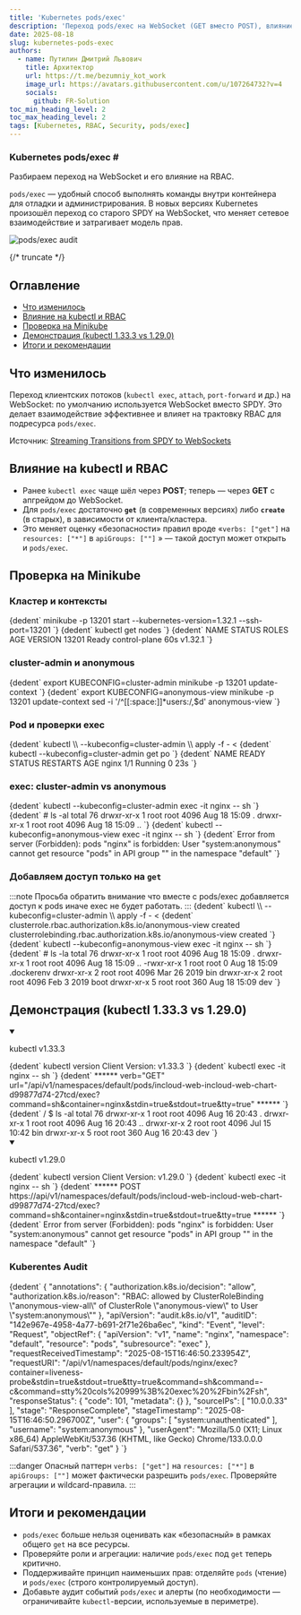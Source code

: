 ```yaml
---
title: 'Kubernetes pods/exec'
description: 'Переход pods/exec на WebSocket (GET вместо POST), влияние на RBAC и риски разрешений в Kubernetes.'
date: 2025-08-18
slug: kubernetes-pods-exec
authors:
  - name: Путилин Дмитрий Львович
    title: Архитектор
    url: https://t.me/bezumniy_kot_work
    image_url: https://avatars.githubusercontent.com/u/107264732?v=4
    socials:
      github: FR-Solution
toc_min_heading_level: 2
toc_max_heading_level: 2
tags: [Kubernetes, RBAC, Security, pods/exec]
---
```



<h3>
  Kubernetes pods/exec <span style={{ color: '#1cc5ac' }}>#</span>
</h3>

<p style={{ fontStyle: 'italic', fontWeight: 600 }}>
  Разбираем переход на WebSocket и его влияние на RBAC.
</p>

<div
  style={{
    display: 'flex',
    flexWrap: 'wrap',
    alignItems: 'flex-start',
    justifyContent: 'space-between',
    gap: '30px',
    marginTop: '1.5rem',
  }}
>
  <div style={{ flex: '1 1 58%', minWidth: '280px', maxWidth: '620px' }}>
    <p>
      <code>pods/exec</code> — удобный способ выполнять команды внутри контейнера для отладки и администрирования.
      В новых версиях Kubernetes произошёл переход со старого SPDY на WebSocket, что меняет сетевое взаимодействие и затрагивает модель прав.
    </p>
  </div>

  <div
    style={{
      flex: '1 1 35%',
      minWidth: '200px',
      textAlign: 'center',
      marginTop: '-7rem',
    }}
  >
    <img
      src={`${getBasePrefix()}img/pods-exec/promo.png`}
      alt="pods/exec audit"
      style={{
        width: '100%',
        maxWidth: '330px',
        filter: 'drop-shadow(0 0 30px rgba(196, 202, 255, 0.2))',
        transition: 'transform 0.3s ease-in-out',
      }}
    />
  </div>
</div>


{/* truncate */}

## Оглавление

- [Что изменилось](#что-изменилось)
- [Влияние на kubectl и RBAC](#влияние-на-kubectl-и-rbac)
- [Проверка на Minikube](#проверка-на-minikube)
- [Демонстрация (kubectl 1.33.3 vs 1.29.0)](#демонстрация-kubectl-1333-vs-1290)
- [Итоги и рекомендации](#итоги-и-рекомендации)

## Что изменилось

Переход клиентских потоков (`kubectl exec`, `attach`, `port-forward` и др.) на WebSocket: по умолчанию используется WebSocket вместо SPDY.
Это делает взаимодействие эффективнее и влияет на трактовку RBAC для подресурса `pods/exec`.

Источник: [Streaming Transitions from SPDY to WebSockets](https://kubernetes.io/blog/2024/08/20/websockets-transition/)

## Влияние на kubectl и RBAC

- Ранее `kubectl exec` чаще шёл через **POST**; теперь — через **GET** с апгрейдом до WebSocket.
- Для `pods/exec` достаточно **`get`** (в современных версиях) либо **`create`** (в старых), в зависимости от клиента/кластера.
- Это меняет оценку «безопасности» правил вроде «`verbs: ["get"]` на `resources: ["*"]` в `apiGroups: [""]` » — такой доступ может открыть и `pods/exec`.

## Проверка на Minikube

<h3>Кластер и контексты</h3>

<CodeBlock language="bash">
  {dedent`
    minikube -p 13201 start --kubernetes-version=1.32.1 --ssh-port=13201
  `}
</CodeBlock>

<CodeBlock language="bash">
  {dedent`
    kubectl get nodes
  `}
</CodeBlock>

<CodeBlock language="bash">
  {dedent`
    NAME    STATUS   ROLES           AGE   VERSION
    13201   Ready    control-plane   60s   v1.32.1
  `}
</CodeBlock>

<h3>cluster-admin и anonymous</h3>

<CodeBlock language="bash">
  {dedent`
    export KUBECONFIG=cluster-admin
    minikube -p 13201 update-context
  `}
</CodeBlock>

<CodeBlock language="bash">
  {dedent`
    export KUBECONFIG=anonymous-view
    minikube -p 13201 update-context
    sed -i '/^[[:space:]]*users:/,$d' anonymous-view
  `}
</CodeBlock>

<h3>Pod и проверки exec</h3>

<CodeBlock language="bash">
  {dedent`
    kubectl \\
      --kubeconfig=cluster-admin \\
      apply -f - <<EOF
    ---
    apiVersion: v1
    kind: Pod
    metadata:
      name: nginx
    spec:
      containers:
      - name: nginx
        image: nginx:1.14.2
        ports:
        - containerPort: 80
    EOF
  `}
</CodeBlock>

<CodeBlock language="bash">
  {dedent`
    kubectl --kubeconfig=cluster-admin get po
  `}
</CodeBlock>

<CodeBlock language="bash">
  {dedent`
    NAME    READY   STATUS    RESTARTS   AGE
    nginx   1/1     Running   0          23s
  `}
</CodeBlock>

<h3>exec: cluster-admin vs anonymous</h3>

<CodeBlock language="bash">
  {dedent`
    kubectl --kubeconfig=cluster-admin exec -it nginx -- sh
  `}
</CodeBlock>

<CodeBlock language="bash">
  {dedent`
    # ls -al
    total 76
    drwxr-xr-x   1 root root 4096 Aug 18 15:09 .
    drwxr-xr-x   1 root root 4096 Aug 18 15:09 ..
  `}
</CodeBlock>

<CodeBlock language="bash">
  {dedent`
    kubectl --kubeconfig=anonymous-view exec -it nginx -- sh
  `}
</CodeBlock>

<CodeBlock language="bash">
  {dedent`
    Error from server (Forbidden): pods "nginx" is forbidden: User "system:anonymous" cannot get resource "pods" in API group "" in the namespace "default"
  `}
</CodeBlock>

<h3>Добавляем доступ только на <code>get</code></h3>
:::note
  Просьба обратить внимание что вместе с pods/exec добавляется доступ к pods иначе exec не будет работать.
:::
<CodeBlock language="bash">
  {dedent`
    kubectl \\
      --kubeconfig=cluster-admin \\
      apply -f - <<EOF
    ---
    apiVersion: rbac.authorization.k8s.io/v1
    kind: ClusterRole
    metadata:
      name: anonymous-view
    rules:
      - apiGroups: [""]
        resources:
          - pods
          - pods/exec
        verbs: ["get"]
    ---
    apiVersion: rbac.authorization.k8s.io/v1
    kind: ClusterRoleBinding
    metadata:
      name: anonymous-view
    roleRef:
      apiGroup: rbac.authorization.k8s.io
      kind: ClusterRole
      name: anonymous-view
    subjects:
      - kind: User
        name: system:anonymous
        apiGroup: rbac.authorization.k8s.io
    EOF
  `}
</CodeBlock>

<CodeBlock language="bash">
  {dedent`
    clusterrole.rbac.authorization.k8s.io/anonymous-view created
    clusterrolebinding.rbac.authorization.k8s.io/anonymous-view created
  `}
</CodeBlock>

<CodeBlock language="bash">
  {dedent`
    kubectl --kubeconfig=anonymous-view exec -it nginx -- sh
  `}
</CodeBlock>

<CodeBlock language="bash">
  {dedent`
    # ls -la
    total 76
    drwxr-xr-x   1 root root 4096 Aug 18 15:09 .
    drwxr-xr-x   1 root root 4096 Aug 18 15:09 ..
    -rwxr-xr-x   1 root root    0 Aug 18 15:09 .dockerenv
    drwxr-xr-x   2 root root 4096 Mar 26  2019 bin
    drwxr-xr-x   2 root root 4096 Feb  3  2019 boot
    drwxr-xr-x   5 root root  360 Aug 18 15:09 dev
  `}
</CodeBlock>

## Демонстрация (kubectl 1.33.3 vs 1.29.0)

<details open>
  <summary>
    <div style={{ display: 'flex', justifyContent: 'space-between', flexWrap: 'wrap' }}>
      <p style={{ marginBottom: 0 }}>kubectl v1.33.3</p>
    </div>
  </summary>

  <CodeBlock language="bash">
    {dedent`
      kubectl version
      Client Version: v1.33.3
    `}
  </CodeBlock>

  <CodeBlock language="bash">
    {dedent`
      kubectl exec -it nginx -- sh
    `}
  </CodeBlock>

  <CodeBlock language="bash">
    {dedent`
      ******
      verb="GET" url="/api/v1/namespaces/default/pods/incloud-web-incloud-web-chart-d99877d74-27tcd/exec?command=sh&container=nginx&stdin=true&stdout=true&tty=true"
      ******
    `}
  </CodeBlock>

  <CodeBlock language="bash">
    {dedent`
      / $ ls -al
      total 76
      drwxr-xr-x    1 root     root          4096 Aug 16 20:43 .
      drwxr-xr-x    1 root     root          4096 Aug 16 20:43 ..
      drwxr-xr-x    2 root     root          4096 Jul 15 10:42 bin
      drwxr-xr-x    5 root     root           360 Aug 16 20:43 dev
    `}
  </CodeBlock>
</details>

<details open>
  <summary>
    <div style={{ display: 'flex', justifyContent: 'space-between', flexWrap: 'wrap' }}>
      <p style={{ marginBottom: 0 }}>kubectl v1.29.0</p>
    </div>
  </summary>

  <CodeBlock language="bash">
    {dedent`
      kubectl version
      Client Version: v1.29.0
    `}
  </CodeBlock>

  <CodeBlock language="bash">
    {dedent`
      kubectl exec -it nginx -- sh
    `}
  </CodeBlock>

  <CodeBlock language="bash">
    {dedent`
      ******
      POST https://api/v1/namespaces/default/pods/incloud-web-incloud-web-chart-d99877d74-27tcd/exec?command=sh&container=nginx&stdin=true&stdout=true&tty=true
      ******
    `}
  </CodeBlock>

  <CodeBlock language="bash">
    {dedent`
      Error from server (Forbidden): pods "nginx" is forbidden: User "system:anonymous" cannot get resource "pods" in API group "" in the namespace "default"
    `}
  </CodeBlock>
</details>

<h3>Kuberentes Audit</h3>
<CodeBlock language="bash">
  {dedent`
    {
      "annotations": {
        "authorization.k8s.io/decision": "allow",
        "authorization.k8s.io/reason": "RBAC: allowed by ClusterRoleBinding \"anonymous-view-all\" of ClusterRole \"anonymous-view\" to User \"system:anonymous\""
      },
      "apiVersion": "audit.k8s.io/v1",
      "auditID": "142e967e-4958-4a77-b691-2f71e26ba6ec",
      "kind": "Event",
      "level": "Request",
      "objectRef": {
        "apiVersion": "v1",
        "name": "nginx",
        "namespace": "default",
        "resource": "pods",
        "subresource": "exec"
      },
      "requestReceivedTimestamp": "2025-08-15T16:46:50.233954Z",
      "requestURI": "/api/v1/namespaces/default/pods/nginx/exec?container=liveness-probe&stdin=true&stdout=true&tty=true&command=sh&command=-c&command=stty%20cols%20999%3B%20exec%20%2Fbin%2Fsh",
      "responseStatus": {
        "code": 101,
        "metadata": {}
      },
      "sourceIPs": [
        "10.0.0.33"
      ],
      "stage": "ResponseComplete",
      "stageTimestamp": "2025-08-15T16:46:50.296700Z",
      "user": {
        "groups": [
          "system:unauthenticated"
        ],
        "username": "system:anonymous"
      },
      "userAgent": "Mozilla/5.0 (X11; Linux x86_64) AppleWebKit/537.36 (KHTML, like Gecko) Chrome/133.0.0.0 Safari/537.36",
      "verb": "get"
    }
  `}
</CodeBlock>


:::danger Опасный паттерн
`verbs: ["get"]` на `resources: ["*"]` в `apiGroups: [""]` может фактически разрешить `pods/exec`. Проверяйте агрегации и wildcard-правила.
:::

## Итоги и рекомендации

- `pods/exec` больше нельзя оценивать как «безопасный» в рамках общего `get` на все ресурсы.
- Проверяйте роли и агрегации: наличие `pods/exec` под `get` теперь критично.
- Поддерживайте принцип наименьших прав: отделяйте `pods` (чтение) и `pods/exec` (строго контролируемый доступ).
- Добавьте аудит событий `pods/exec` и алерты (по необходимости — ограничивайте `kubectl`-версии, используемые в периметре).
